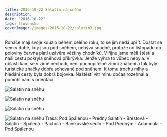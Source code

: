 ```yaml
---
title: 2016-10-22 Salatín na sněhu
description:
date: "2016-10-22"
tags: Slovensko
coverImage: /images/2016-10-22/salatin3.jpg
---
```


Roháče mají svoje kouzlo během celého roku, to se jim nedá upřít. Dostat se sem v době, kdy jsou pod sněhem, nebývá snadné, protože od listopadu do poloviny června platí uzávěra většiny chodníků. V říjnu jsme měli štěstí a naši cestu pokryla sněhová přikrývka. Jenže výhra to vůbec nebyla. V oblasti kam se v zimě nechodí, není pochopitelně zimní značení a tak byly turistické značky dobře schované pod sněhem. K tomu trochu mlhy a hledání cesty byla dobrá bojovka. Naštěstí vítr mlhu občas rozehnal a pomohl nám s orientací.


<Image
  src="/images/2016-10-22/salatin1.jpg"
  alt="Salatín na sněhu"
  width={1280}
  height={750}
  priority
  className="next-image"
/>

<Image
  src="/images/2016-10-22/salatin2.jpg"
  alt="Salatín na sněhu"
  width={1280}
  height={750}
  priority
  className="next-image"
/>

<Image
  src="/images/2016-10-22/salatin3.jpg"
  alt="Salatín na sněhu"
  width={1280}
  height={750}
  priority
  className="next-image"
/>

<Image
  src="/images/2016-10-22/salatin4.jpg"
  alt="Salatín na sněhu"
  width={1280}
  height={750}
  priority
  className="next-image"
/>
Trasa: Pod Spálenou - Predný Salatín - Brestová - Salatín - Spálená - Pachola - Baníkovské
sedlo - Pod Predným - Adamcula - Pod Spálenou
